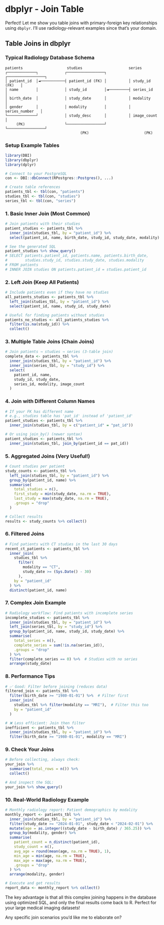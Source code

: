 # dbplyr - Join Table


Perfect! Let me show you table joins with primary-foreign key relationships using `dbplyr`. I'll use radiology-relevant examples since that's your domain.

## Table Joins in dbplyr

### Typical Radiology Database Schema

```
patients                    studies                     series
┌─────────────┐            ┌─────────────────┐          ┌─────────────────┐
│ patient_id  │◄───────────┤ patient_id (FK) │          │ study_id (FK)   │
│ name        │            │ study_id        │◄─────────┤ series_id       │
│ birth_date  │            │ study_date      │          │ modality        │
│ gender      │            │ modality        │          │ series_number   │
└─────────────┘            │ study_desc      │          │ image_count     │
     (PK)                  └─────────────────┘          └─────────────────┘
                                  (PK)                         (PK)
```

### Setup Example Tables

```r
library(DBI)
library(dbplyr)
library(dplyr)

# Connect to your PostgreSQL
con <- DBI::dbConnect(RPostgres::Postgres(), ...)

# Create table references
patients_tbl <- tbl(con, "patients")
studies_tbl <- tbl(con, "studies")
series_tbl <- tbl(con, "series")
```

### 1. Basic Inner Join (Most Common)

```r
# Join patients with their studies
patient_studies <- patients_tbl %>%
  inner_join(studies_tbl, by = "patient_id") %>%
  select(patient_id, name, birth_date, study_id, study_date, modality)

# See the generated SQL
patient_studies %>% show_query()
# SELECT patients.patient_id, patients.name, patients.birth_date,
#        studies.study_id, studies.study_date, studies.modality
# FROM patients 
# INNER JOIN studies ON patients.patient_id = studies.patient_id
```

### 2. Left Join (Keep All Patients)

```r
# Include patients even if they have no studies
all_patients_studies <- patients_tbl %>%
  left_join(studies_tbl, by = "patient_id") %>%
  select(patient_id, name, study_id, study_date)

# Useful for finding patients without studies
patients_no_studies <- all_patients_studies %>%
  filter(is.na(study_id)) %>%
  collect()
```

### 3. Multiple Table Joins (Chain Joins)

```r
# Join patients → studies → series (3-table join)
complete_data <- patients_tbl %>%
  inner_join(studies_tbl, by = "patient_id") %>%
  inner_join(series_tbl, by = "study_id") %>%
  select(
    patient_id, name, 
    study_id, study_date, 
    series_id, modality, image_count
  )
```

### 4. Join with Different Column Names

```r
# If your FK has different name
# e.g., studies table has 'pat_id' instead of 'patient_id'
patient_studies <- patients_tbl %>%
  inner_join(studies_tbl, by = c("patient_id" = "pat_id"))

# Or using join_by() (newer syntax)
patient_studies <- patients_tbl %>%
  inner_join(studies_tbl, join_by(patient_id == pat_id))
```

### 5. Aggregated Joins (Very Useful!)

```r
# Count studies per patient
study_counts <- patients_tbl %>%
  left_join(studies_tbl, by = "patient_id") %>%
  group_by(patient_id, name) %>%
  summarise(
    total_studies = n(),
    first_study = min(study_date, na.rm = TRUE),
    last_study = max(study_date, na.rm = TRUE),
    .groups = "drop"
  )

# Collect results
results <- study_counts %>% collect()
```

### 6. Filtered Joins

```r
# Find patients with CT studies in the last 30 days
recent_ct_patients <- patients_tbl %>%
  inner_join(
    studies_tbl %>% 
      filter(
        modality == "CT",
        study_date >= (Sys.Date() - 30)
      ), 
    by = "patient_id"
  ) %>%
  distinct(patient_id, name)
```

### 7. Complex Join Example

```r
# Radiology workflow: Find patients with incomplete series
incomplete_studies <- patients_tbl %>%
  inner_join(studies_tbl, by = "patient_id") %>%
  left_join(series_tbl, by = "study_id") %>%
  group_by(patient_id, name, study_id, study_date) %>%
  summarise(
    total_series = n(),
    complete_series = sum(!is.na(series_id)),
    .groups = "drop"
  ) %>%
  filter(complete_series == 0) %>%  # Studies with no series
  arrange(study_date)
```

### 8. Performance Tips

```r
# ✅ Good: Filter before joining (reduces data)
filtered_join <- patients_tbl %>%
  filter(birth_date >= "1980-01-01") %>%  # Filter first
  inner_join(
    studies_tbl %>% filter(modality == "MRI"),  # Filter this too
    by = "patient_id"
  )

# ❌ Less efficient: Join then filter
inefficient <- patients_tbl %>%
  inner_join(studies_tbl, by = "patient_id") %>%
  filter(birth_date >= "1980-01-01", modality == "MRI")
```

### 9. Check Your Joins

```r
# Before collecting, always check:
your_join %>% 
  summarise(total_rows = n()) %>%
  collect()

# And inspect the SQL:
your_join %>% show_query()
```

### 10. Real-World Radiology Example

```r
# Monthly radiology report: Patient demographics by modality
monthly_report <- patients_tbl %>%
  inner_join(studies_tbl, by = "patient_id") %>%
  filter(study_date >= "2024-01-01", study_date < "2024-02-01") %>%
  mutate(age = as.integer((study_date - birth_date) / 365.25)) %>%
  group_by(modality, gender) %>%
  summarise(
    patient_count = n_distinct(patient_id),
    study_count = n(),
    avg_age = round(mean(age, na.rm = TRUE), 1),
    min_age = min(age, na.rm = TRUE),
    max_age = max(age, na.rm = TRUE),
    .groups = "drop"
  ) %>%
  arrange(modality, gender)

# Execute and get results
report_data <- monthly_report %>% collect()
```

The key advantage is that all this complex joining happens in the database using optimized SQL, and only the final results come back to R. Perfect for your large medical imaging datasets!

Any specific join scenarios you'd like me to elaborate on?